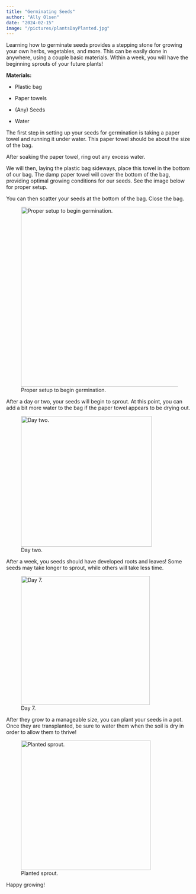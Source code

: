 ```yaml
---
title: "Germinating Seeds"
author: "Ally Olsen"
date: "2024-02-15"
image: "/pictures/plantsDayPlanted.jpg"
---
```


Learning how to germinate seeds provides a stepping stone for growing your own herbs, vegetables, and more. This can be easily done in anywhere, using a couple basic materials. Within a week, you will have the beginning sprouts of your future plants!

**Materials:**

-   Plastic bag

-   Paper towels

-   (Any) Seeds

-   Water

The first step in setting up your seeds for germination is taking a paper towel and running it under water. This paper towel should be about the size of the bag.

After soaking the paper towel, ring out any excess water.

We will then, laying the plastic bag sideways, place this towel in the bottom of our bag. The damp paper towel will cover the bottom of the bag, providing optimal growing conditions for our seeds. See the image below for proper setup.

You can then scatter your seeds at the bottom of the bag. Close the bag.

![Proper setup to begin germination.](/pictures/seedSetup.jpg){width="486"}

After a day or two, your seeds will begin to sprout. At this point, you can add a bit more water to the bag if the paper towel appears to be drying out.

![Day two.](/pictures/seedsDay2.jpg){width="353"}

After a week, you seeds should have developed roots and leaves! Some seeds may take longer to sprout, while others will take less time.

![Day 7.](/pictures/seedsDay3.jpg){width="348"}

After they grow to a manageable size, you can plant your seeds in a pot. Once they are transplanted, be sure to water them when the soil is dry in order to allow them to thrive!

![Planted sprout.](/pictures/plantsDayPlanted.jpg){width="350"}

Happy growing!
